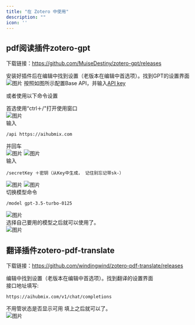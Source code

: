 ```yaml
---
title: "在 Zotero 中使用"
description: ""
icon: ''
---
```


## pdf阅读插件zotero-gpt
下载链接：https://github.com/MuiseDestiny/zotero-gpt/releases

安装好插件后在编辑中找到设置（老版本在编辑中首选项）。找到GPT的设置界面
![图片](../media/zotero9.png)
按照如图所示配置Base API，并输入[API key](https://aihubmix.com/token)

或者使用以下命令设置

首选使用“ctrl＋/"打开使用窗口  
![图片](../media/zotero1.png)  
输入
```
/api https://aihubmix.com
```
并回车  
![图片](../media/zotero2.png) 
![图片](../media/zotero3.png)  
输入
```
/secretKey ＋密钥（从Key中生成， 记住别忘记带sk-）
```
![图片](../media/zotero4.png) 
![图片](../media/zotero8.png)  
切换模型命令  
```
/model gpt-3.5-turbo-0125 
```
![图片](../media/zotero6.png)  
选择自己要用的模型之后就可以使用了。  
![图片](../media/zotero7.png)  

## 翻译插件zotero-pdf-translate
下载链接：https://github.com/windingwind/zotero-pdf-translate/releases

编辑中找到设置（老版本在编辑中首选项）。找到翻译的设置界面  
接口地址填写: 
```
https://aihubmix.com/v1/chat/completions
```  
不用管状态是否显示可用 填上之后就可以了。  
![图片](../media/zotero5.png) 
